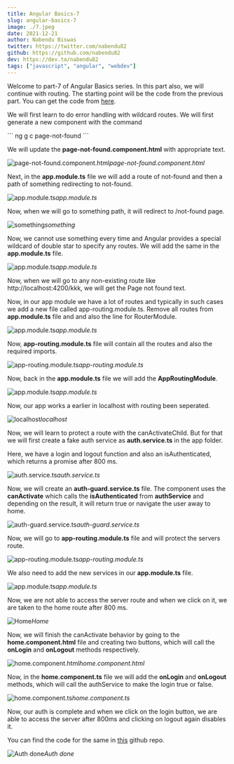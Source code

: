 ```yaml
---
title: Angular Basics-7
slug: angular-basics-7
image: ./7.jpeg
date: 2021-12-21
author: Nabendu Biswas
twitter: https://twitter.com/nabendu82
github: https://github.com/nabendu82
dev: https://dev.to/nabendu82
tags: ["javascript", "angular", "webdev"]
---
```



Welcome to part-7 of Angular Basics series. In this part also, we will continue with routing. The starting point will be the code from the previous part. You can get the code from [here](https://github.com/nabendu82/routing-deepdive).

We will first learn to do error handling with wildcard routes. We will first generate a new component with the command

<div className={styles.code__block}>``` ng g c page-not-found ```</div>

We will update the **page-not-found.component.html** with appropriate text.

![page-not-found.component.html](https://res.cloudinary.com/dxkxvfo2o/image/upload/v1660665838/New-blogs/Yashvendra_7/2_jcujos.png)_page-not-found.component.html_

Next, in the **app.module.ts** file we will add a route of not-found and then a path of something redirecting to not-found.

![app.module.ts](https://res.cloudinary.com/dxkxvfo2o/image/upload/v1660665839/New-blogs/Yashvendra_7/3_j4vv0w.png)_app.module.ts_

Now, when we will go to something path, it will redirect to /not-found page.

![something](https://res.cloudinary.com/dxkxvfo2o/image/upload/v1660665842/New-blogs/Yashvendra_7/4_qswnpa.png)_something_

Now, we cannot use something every time and Angular provides a special wildcard of double star to specify any routes. We will add the same in the **app.module.ts** file.

![app.module.ts](https://res.cloudinary.com/dxkxvfo2o/image/upload/v1660665845/New-blogs/Yashvendra_7/5_rpan6e.png)_app.module.ts_

Now, when we will go to any non-existing route like http://localhost:4200/kkk, we will get the Page not found text.

Now, in our app module we have a lot of routes and typically in such cases we add a new file called app-routing.module.ts. Remove all routes from **app.module.ts** file and and also the line for RouterModule.

![app.module.ts](https://res.cloudinary.com/dxkxvfo2o/image/upload/v1660665846/New-blogs/Yashvendra_7/6_xsthnn.png)_app.module.ts_

Now, **app-routing.module.ts** file will contain all the routes and also the required imports.

![app-routing.module.ts](https://res.cloudinary.com/dxkxvfo2o/image/upload/v1660665848/New-blogs/Yashvendra_7/7_hfajf9.png)_app-routing.module.ts_

Now, back in the **app.module.ts** file we will add the **AppRoutingModule**.

![app.module.ts](https://res.cloudinary.com/dxkxvfo2o/image/upload/v1660665850/New-blogs/Yashvendra_7/8_z8srhr.png)_app.module.ts_

Now, our app works a earlier in localhost with routing been seperated.

![localhost](https://res.cloudinary.com/dxkxvfo2o/image/upload/v1660665851/New-blogs/Yashvendra_7/9_kzip9v.png)_localhost_

Now, we will learn to protect a route with the canActivateChild. But for that we will first create a fake auth service as **auth.service.ts** in the app folder.

Here, we have a login and logout function and also an isAuthenticated, which returns a promise after 800 ms.

![auth.service.ts](https://res.cloudinary.com/dxkxvfo2o/image/upload/v1660665853/New-blogs/Yashvendra_7/10_nasbgx.png)_auth.service.ts_

Now, we will create an **auth-guard.service.ts** file. The component uses the **canActivate** which calls the **isAuthenticated** from **authService** and depending on the result, it will return true or navigate the user away to home.

![auth-guard.service.ts](https://res.cloudinary.com/dxkxvfo2o/image/upload/v1660665855/New-blogs/Yashvendra_7/11_oo4wb5.png)_auth-guard.service.ts_

Now, we will go to **app-routing.module.ts** file and will protect the servers route.

![app-routing.module.ts](https://res.cloudinary.com/dxkxvfo2o/image/upload/v1660665860/New-blogs/Yashvendra_7/12_dyoel6.png)_app-routing.module.ts_

We also need to add the new services in our **app.module.ts** file.

![app.module.ts](https://res.cloudinary.com/dxkxvfo2o/image/upload/v1660665884/New-blogs/Yashvendra_7/13_khvkyw.png)_app.module.ts_

Now, we are not able to access the server route and when we click on it, we are taken to the home route after 800 ms.

![Home](https://res.cloudinary.com/dxkxvfo2o/image/upload/v1660665886/New-blogs/Yashvendra_7/14_qj8dpz.gif)_Home_

Now, we will finish the canActivate behavior by going to the **home.component.html** file and creating two buttons, which will call the **onLogin** and **onLogout** methods respectively.

![home.component.html](https://res.cloudinary.com/dxkxvfo2o/image/upload/v1660665888/New-blogs/Yashvendra_7/15_eyqryu.png)_home.component.html_

Now, in the **home.component.ts** file we will add the **onLogin** and **onLogout** methods, which will call the authService to make the login true or false.

![home.component.ts](https://res.cloudinary.com/dxkxvfo2o/image/upload/v1660665890/New-blogs/Yashvendra_7/16_wstopz.png)_home.component.ts_

Now, our auth is complete and when we click on the login button, we are able to access the server after 800ms and clicking on logout again disables it.

You can find the code for the same in [this](https://github.com/nabendu82/routing-deepdive-v2) github repo.

![Auth done](https://res.cloudinary.com/dxkxvfo2o/image/upload/v1660665894/New-blogs/Yashvendra_7/17_jzm8in.gif)_Auth done_
